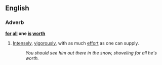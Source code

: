==English==

===Adverb===
'''[[for]] [[all]] one [[is]] [[worth]]'''
# {{idiom}} [[intensely|Intensely]], [[vigorously]], with as much [[effort]] as one can supply.
#:''You should see him out there in the snow, shoveling for all he's worth.''